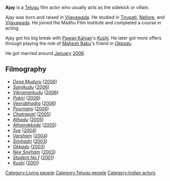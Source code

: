 '''Ajay''' is a [[Telugu language|Telugu]] film actor who usually acts as the sidekick or villain.

Ajay was born and raised in [[Vijayawada]]. He studied in [[Tirupati]], [[Nellore]], and [[Vijayawada]]. He joined the Madhu Film Institute and completed a course in acting.

Ajay got his big break with [[Pawan Kalyan]]'s ''[[Kushi (Telugu film)|Kushi]]''. He later got more offers through playing the role of [[Mahesh Babu]]'s friend in ''[[Okkadu]]''.

He got married around [[January]] [[2006]].
== Filmography ==
* ''[[Desa Muduru]]'' ([[2006]])
* ''[[Sainikudu]]'' ([[2006]])
* ''[[Vikramarkudu]]'' ([[2006]])
* ''[[Pokiri (Telugu film)|Pokiri]]'' ([[2006]])
* ''[[Veerabhadra]]'' ([[2006]])
* ''[[Pournami]]'' ([[2006]])
* ''[[Chatrapati (film)|Chatrapati]]'' ([[2005]])
* ''[[Athadu]]'' ([[2005]])
* ''[[Athanokkade]]'' ([[2005]])
* ''[[Sye (film)|Sye]]'' ([[2004]])
* ''[[Varsham]]'' ([[2004]])
* ''[[Simhadri]]'' ([[2003]])
* ''[[Okkadu]]'' ([[2003]])
* ''[[Nee Sneham]]'' ([[2003]])
* ''[[Student No.1]]'' ([[2001]])
* ''[[Kushi (Telugu film)|Kushi]]'' ([[2001]])

[[Category:Living people]]
[[Category:Telugu people]]
[[Category:Indian actors]]